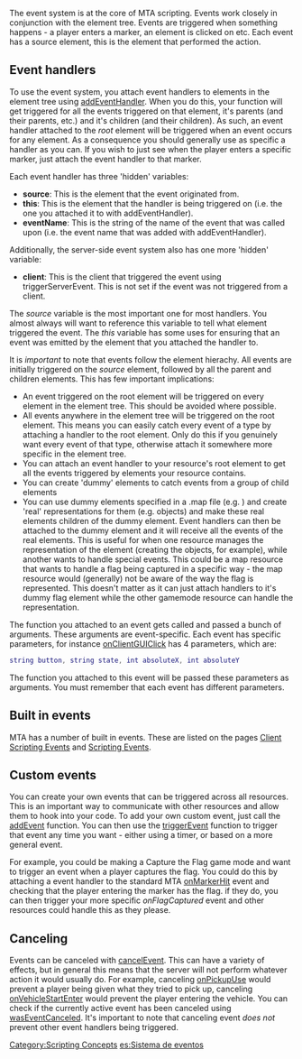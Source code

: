 
The event system is at the core of MTA scripting. Events work closely in conjunction with the element tree. Events are triggered when something happens - a player enters a marker, an element is clicked on etc. Each event has a source element, this is the element that performed the action.

==Event handlers==
To use the event system, you attach event handlers to elements in the element tree using [[/addEventHandler.md|addEventHandler]]. When you do this, your function will get triggered for all the events triggered on that element, it's parents (and their parents, etc.) and it's children (and their children). As such, an event handler attached to the ''root'' element will be triggered when an event occurs for any element. As a consequence you should generally use as specific a handler as you can. If you wish to just see when the player enters a specific marker, just attach the event handler to that marker.

Each event handler has three 'hidden' variables:
* '''source''': This is the element that the event originated from.
* '''this''': This is the element that the handler is being triggered on (i.e. the one you attached it to with addEventHandler).
* '''eventName''': This is the string of the name of the event that was called upon (i.e. the event name that was added with addEventHandler).

Additionally, the server-side event system also has one more 'hidden' variable:
* '''client''': This is the client that triggered the event using triggerServerEvent.  This is not set if the event was not triggered from a client. 

The ''source'' variable is the most important one for most handlers. You almost always will want to reference this variable to tell what element triggered the event. The ''this'' variable has some uses for ensuring that an event was emitted by the element that you attached the handler to.

It is ''important'' to note that events follow the element hierachy. All events are initially triggered on the ''source'' element, followed by all the parent and children elements. This has few important implications:

* An event triggered on the root element will be triggered on every element in the element tree. This should be avoided where possible.
* All events anywhere in the element tree will be triggered on the root element. This means you can easily catch every event of a type by attaching a handler to the root element. Only do this if you genuinely want every event of that type, otherwise attach it somewhere more specific in the element tree.
* You can attach an event handler to your resource's root element to get all the events triggered by elements your resource contains.
* You can create 'dummy' elements to catch events from a group of child elements
* You can use dummy elements specified in a .map file (e.g. <flag>) and create 'real' representations for them (e.g. objects) and make these real elements children of the dummy element. Event handlers can then be attached to the dummy element and it will receive all the events of the real elements. This is useful for when one resource manages the representation of the element (creating the objects, for example), while another wants to handle special events. This could be a map resource that wants to handle a flag being captured in a specific way - the map resource would (generally) not be aware of the way the flag is represented. This doesn't matter as it can just attach handlers to it's dummy flag element while the other gamemode resource can handle the representation.

The function you attached to an event gets called and passed a bunch of arguments. These arguments are event-specific. Each event has specific parameters, for instance [[/onClientGUIClick.md|onClientGUIClick]] has 4 parameters, which are:
<syntaxhighlight lang="lua">string button, string state, int absoluteX, int absoluteY</syntaxhighlight>
The function you attached to this event will be passed these parameters as arguments. You must remember that each event has different parameters.

==Built in events==
MTA has a number of built in events. These are listed on the pages [[/Client Scripting Events.md|Client Scripting Events]] and [[/Scripting Events.md|Scripting Events]].

==Custom events==
You can create your own events that can be triggered across all resources. This is an important way to communicate with other resources and allow them to hook into your code. To add your own custom event, just call the [[/addEvent.md|addEvent]] function. You can then use the [[/triggerEvent.md|triggerEvent]] function to trigger that event any time you want - either using a timer, or based on a more general event. 

For example, you could be making a Capture the Flag game mode and want to trigger an event when a player captures the flag. You could do this by attaching a event handler to the standard MTA [[/onMarkerHit.md|onMarkerHit]] event and checking that the player entering the marker has the flag. if they do, you can then trigger your more specific ''onFlagCaptured'' event and other resources could handle this as they please.

==Canceling==
Events can be canceled with [[/cancelEvent.md|cancelEvent]]. This can have a variety of effects, but in general this means that the server will not perform whatever action it would usually do. For example, canceling [[/onPickupUse.md|onPickupUse]] would prevent a player being given what they tried to pick up, canceling [[/onVehicleStartEnter.md|onVehicleStartEnter]] would prevent the player entering the vehicle. You can check if the currently active event has been canceled using [[/wasEventCanceled.md|wasEventCanceled]]. It's important to note that canceling event ''does not'' prevent other event handlers being triggered.

[[/Category:Scripting Concepts.md|Category:Scripting Concepts]]
[[/es:Sistema de eventos.md|es:Sistema de eventos]]